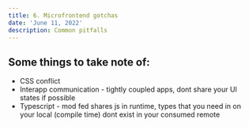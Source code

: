 ```yaml
---
title: 6. Microfrontend gotchas
date: 'June 11, 2022'
description: Common pitfalls
---
```


## Some things to take note of:

- CSS conflict
- Interapp communication - tightly coupled apps, dont share your UI states if possible
- Typescript - mod fed shares js in runtime, types that you need in on your local (compile time) dont exist in your consumed remote

